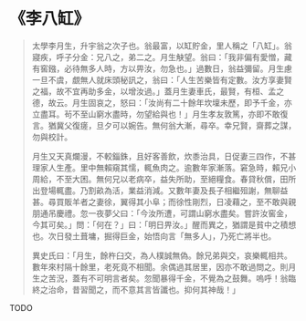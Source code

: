 # 《李八缸》

> 太學李月生，升宇翁之次子也。翁最富，以缸貯金，里人稱之「八缸」。翁寢疾，呼子分金：兄八之，弟二之。月生觖望。翁曰：「我非偏有愛憎，藏有窖鏹，必待無多人時，方以畀汝，勿急也。」過數日，翁益彌留。月生慮一旦不虞，覷無人就床頭秘訊之，翁曰：「人生苦樂皆有定數。汝方享妻賢之福，故不宜再助多金，以增汝過。」蓋月生妻車氏，最賢，有桓、孟之德，故云。月生固哀之，怒曰：「汝尚有二十餘年坎壈未歷，即予千金，亦立盡耳。茍不至山窮水盡時，勿望給與也！」月生孝友敦篤，亦即不敢復言。猶冀父復瘥，旦夕可以婉告。無何翁大漸，尋卒。幸兄賢，齋葬之謀，勿與校計。
>
> 月生又天真爛漫，不較錙銖，且好客善飲，炊黍治具，日促妻三四作，不甚理家人生產。里中無賴窺其懦，輒魚肉之。逾數年家漸落。窘急時，賴兄小周給，不至大困。無何兄以老病卒，益失所助，至絕糧食。春貸秋償，田所出登場輒盡。乃割畝為活，業益消減。又數年妻及長子相繼殂謝，無聊益甚。尋買販羊者之妻徐，翼得其小阜；而徐性剛烈，日凌藉之，至不敢與親朋通吊慶禮。忽一夜夢父曰：「今汝所遭，可謂山窮水盡矣。嘗許汝窖金，今其可矣。」問：「何在？」曰：「明日畀汝。」醒而異之，猶謂是貧中之積想也。次日發土葺墉，掘得巨金，始悟向言「無多人」，乃死亡將半也。
>
> 異史氏曰：「月生，餘杵臼交，為人樸誠無偽。餘兄弟與交，哀樂輒相共。數年來村隔十餘里，老死竟不相聞。余偶過其居里，因亦不敢過問之。則月生之苦況，蓋有不可明言者矣。忽聞暴得千金，不覺為之鼓舞。嗚呼！翁臨終之治命，昔習聞之，而不意其言皆讖也。抑何其神哉！」

TODO
